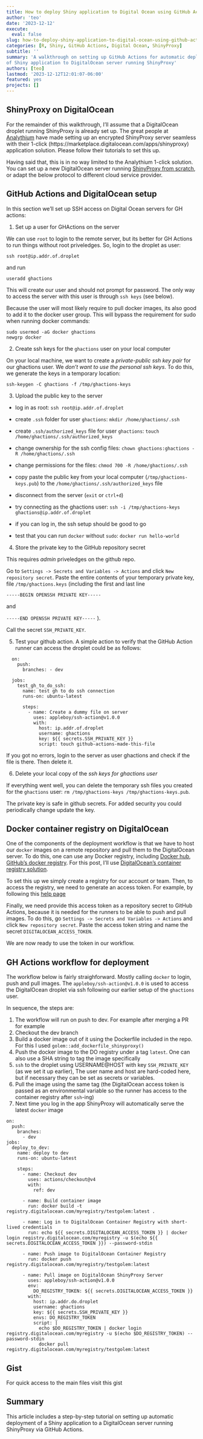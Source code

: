 ```yaml
---
title: How to deploy Shiny application to Digital Ocean using GitHub Actions
author: 'teo'
date: '2023-12-12'
execute:
  eval: false
slug: how-to-deploy-shiny-application-to-digital-ocean-using-github-actions
categories: [R, Shiny, GitHub Actions, Digital Ocean, ShinyProxy]
subtitle: ''
summary: 'A walkthrough on setting up GitHub Actions for automatic deployment 
of Shiny application to DigitalOcean server running ShinyProxy'
authors: [teo]
lastmod: '2023-12-12T12:01:07-06:00'
featured: yes
projects: []
---
```


## ShinyProxy on DigitalOcean

For the remainder of this walkthrough, I'll assume that a DigitalOcean droplet
running ShinyProxy is already set up. The great people at [Analythium](https://analythium.io/) have made setting up an encrypted ShinyProxy server seamless with their 1-click (https://marketplace.digitalocean.com/apps/shinyproxy) application solution. Please follow their tutorials to set this up.

Having said that, this is in no way limited to the Analythium 1-click solution.
You can set up a new DigitalOcean server running [ShinyProxy from scratch](https://www.shinyproxy.io/documentation/getting-started/), or adapt the below protocol to different cloud service provider.

## GitHub Actions and DigitalOcean setup

In this section we'll set up SSH access on Digital Ocean servers for GH actions:

1. Set up a user for GHActions on the server

We can use `root` to login to the remote server, but its better for GH Actions
to run things without root priveledges. So, login to the droplet as user:

```
ssh root@ip.addr.of.droplet
```

and run

```
useradd ghactions
```

This will create our user and should not prompt for password. The only way to
access the server with this user is through `ssh keys` (see below).

Because the user will most likely require to pull docker images, its also good
to add it to the docker user group. This will bypass the requirement for sudo
when running docker commands:

```
sudo usermod -aG docker ghactions
newgrp docker
```

2. Create ssh keys for the `ghactions` user on your local computer

On your local machine, we want to create a _private-public ssh key pair_ for
our ghactions user. We _don’t want to use the personal ssh keys_. To do this,
we generate the keys in a temporary location:

```
ssh-keygen -C ghactions -f /tmp/ghactions-keys
```

3. Upload the public key to the server

- log in as root: `ssh root@ip.addr.of.droplet`

- create `.ssh` folder for user `ghactions`: `mkdir /home/ghactions/.ssh`

- create `.ssh/authorized_keys` file for user `ghactions`: `touch /home/ghactions/.ssh/authorized_keys`

- change ownership for the ssh config files: `chown ghactions:ghactions -R /home/ghactions/.ssh`

- change permissions for the files: `chmod 700 -R /home/ghactions/.ssh`

- copy paste the public key from your local computer (`/tmp/ghactions-keys.pub`)
  to the `/home/ghactions/.ssh/authorized_keys` file

- disconnect from the server (`exit` or `ctrl+d`)

- try connecting as the ghactions user: `ssh -i /tmp/ghactions-keys ghactions@ip.addr.of.droplet`

- if you can log in, the ssh setup should be good to go

- test that you can run `docker` without `sudo`: `docker run hello-world`

4. Store the private key to the GitHub repository secret

This requires _admin_ priveledges on the github repo.

Go to `Settings -> Secrets and Variables -> Actions` and click `New repository secret`.
Paste the entire contents of your temporary private key, file `/tmp/ghactions.keys`
(including the first and last line

`-----BEGIN OPENSSH PRIVATE KEY-----`

and

`-----END OPENSSH PRIVATE KEY-----`
).

Call the secret `SSH_PRIVATE_KEY`.

5. Test your github action. A simple action to verify that the GitHub Action
   runner can access the droplet could be as follows:

```
  on:
    push:
      branches: - dev

  jobs:
    test_gh_to_do_ssh:
      name: test gh to do ssh connection
      runs-on: ubuntu-latest

      steps:
        - name: Create a dummy file on server
          uses: appleboy/ssh-action@v1.0.0
          with:
            host: ip.addr.of.droplet
            username: ghactions
            key: ${{ secrets.SSH_PRIVATE_KEY }}
            script: touch github-actions-made-this-file
```

If you got no errors, login to the server as user ghactions and check if the
file is there. Then delete it.

6. Delete your local copy of the _ssh keys for ghactions user_

If everything went well, you can delete the temporary ssh files you created for
the `ghactions` user: `rm /tmp/ghactions-keys /tmp/ghactions-keys.pub`.

The private key is safe in github secrets. For added security you could periodically
change update the key.

## Docker container registry on DigitalOcean

One of the components of the deployment workflow is that we have to host our `docker`
images on a remote repository and pull them to the DigitalOcean server. To do this,
one can use any Docker registry, including [Docker hub](hub.docker.com), [GitHub's docker registry](https://docs.github.com/en/packages/working-with-a-github-packages-registry/working-with-the-docker-registry). For this post, I'll use [DigitalOcean's container
registry solution](https://www.digitalocean.com/products/container-registry).

To set this up we simply create a registry for our account or team. Then, to access
the registry, we need to generate an access token. For example, by following this
[help page](https://docs.digitalocean.com/reference/api/create-personal-access-token/)

Finally, we need provide this access token as a repository secret to GitHub Actions,
because it is needed for the runners to be able to push and pull images. To do this,
go `Settings -> Secrets and Variables -> Actions` and click `New repository secret`.
Paste the access token string and name the secret `DIGITALOCEAN_ACCESS_TOKEN`.

We are now ready to use the token in our workflow.

## GH Actions workflow for deployment

The workflow below is fairly straighforward. Mostly calling `docker` to
login, push and pull images. The `appleboy/ssh-action@v1.0.0` is used to
access the DigitalOcean droplet via ssh following our earlier setup of the
`ghactions` user.

In sequence, the steps are:

1. The workflow will run on push to dev. For example after merging a PR for example
2. Checkout the dev branch
3. Build a docker image out of it using the Dockerfile included in the repo.
   For this I used `golem::add_dockerfile_shinyproxy()`
4. Push the docker image to the DO registry under a tag `latest`. One can also use
   a SHA string to tag the image specifically
5. `ssh` to the droplet using USERNAME@HOST with key `SSH_PRIVATE_KEY` (as we set it up earlier),
   The user name and host are hard-coded here, but if necessary they can be set as
   secrets or variables.
6. Pull the image using the same tag (the DigitalOcean access token is passed as
   an environmental variable so the runner has access to the container registry after `ssh`-ing)
7. Next time you log in the app ShinyProxy will automatically serve the latest `docker` image

```
on:
  push:
    branches:
      - dev
jobs:
  deploy_to_dev:
    name: deploy to dev
    runs-on: ubuntu-latest

    steps:
      - name: Checkout dev
        uses: actions/checkout@v4
        with:
          ref: dev

      - name: Build container image
        run: docker build -t registry.digitalocean.com/myregistry/testgolem:latest .

      - name: Log in to DigitalOcean Container Registry with short-lived credentials
        run: echo ${{ secrets.DIGITALOCEAN_ACCESS_TOKEN }} | docker login registry.digitalocean.com/myregistry -u $(echo ${{ secrets.DIGITALOCEAN_ACCESS_TOKEN }}) --password-stdin

      - name: Push image to DigitalOcean Container Registry
        run: docker push registry.digitalocean.com/myregistry/testgolem:latest

      - name: Pull image on DigitalOcean ShinyProxy Server
        uses: appleboy/ssh-action@v1.0.0
        env:
          DO_REGISTRY_TOKEN: ${{ secrets.DIGITALOCEAN_ACCESS_TOKEN }}
        with:
          host: ip.addr.do.droplet
          username: ghactions
          key: ${{ secrets.SSH_PRIVATE_KEY }}
          envs: DO_REGISTRY_TOKEN
          script: |
            echo $DO_REGISTRY_TOKEN | docker login registry.digitalocean.com/myregistry -u $(echo $DO_REGISTRY_TOKEN) --password-stdin
            docker pull registry.digitalocean.com/myregistry/testgolem:latest
```

## Gist

For quick access to the main files visit this gist

<script src="https://gist.github.com/teofiln/d52241797dfc055ed9b9bc96f0c0cb70.js"></script>

## Summary

This article includes a step-by-step tutorial on setting up automatic deployment
of a Shiny application to a DigitalOcean server running ShinyProxy via GitHub Actions.
